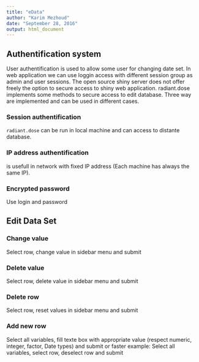 ```yaml
---
title: "eData"
author: "Karim Mezhoud"
date: "September 28, 2016"
output: html_document
---
```

## Authentification system
User authentification is used to allow some user for changing date set.
In web application we can use loggin access with different session group as admin and user sessions.
The open source shiny server does not offer freely the option to secure access to shiny web application.
radiant.dose implements some methods to secure access to edit database. Three way are implemented and can be used in different cases.

### Session authentification
 
 ```radiant.dose``` can be run in local machine and can access to distante database.
 
### IP address authentification
is usefull in network with fixed IP address (Each machine has always the same IP). 

### Encrypted password
Use login and password

## Edit Data Set

### Change value
Select row, change value in sidebar menu and submit

### Delete value
Select row, delete value in sidebar menu and submit

### Delete row
Select row, reset values in sidebar menu and submit

### Add new row
Select all variables, fill texte box with appropriate value (respect numeric, integer, factor, Date types) and submit
or
faster example: Select all variables, select row, deselect row and submit

